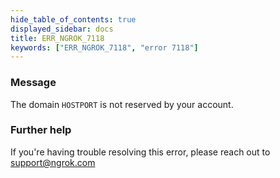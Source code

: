 ```yaml
---
hide_table_of_contents: true
displayed_sidebar: docs
title: ERR_NGROK_7118
keywords: ["ERR_NGROK_7118", "error 7118"]
---
```


### Message

The domain `HOSTPORT` is not reserved by your account.

### Further help

If you're having trouble resolving this error, please reach out to [support@ngrok.com](mailto:support@ngrok.com?subject=Help%20with%20ERR_NGROK_7118)
